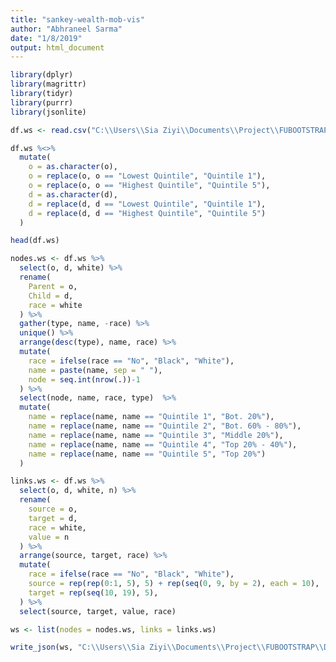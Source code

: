 ---
title: "sankey-wealth-mob-vis"
author: "Abhraneel Sarma"
date: "1/8/2019"
output: html_document
---
```{r}
library(dplyr)
library(magrittr)
library(tidyr)
library(purrr)
library(jsonlite)
```


```{r}
df.ws <- read.csv("C:\\Users\\Sia Ziyi\\Documents\\Project\\FUBOOTSTRAP\\Data\\2-wealth-structure-other.csv", header=TRUE)

df.ws %<>%
  mutate(
    o = as.character(o),
    o = replace(o, o == "Lowest Quintile", "Quintile 1"),
    o = replace(o, o == "Highest Quintile", "Quintile 5"),
    d = as.character(d),
    d = replace(d, d == "Lowest Quintile", "Quintile 1"),
    d = replace(d, d == "Highest Quintile", "Quintile 5")
  )

head(df.ws)
```


```{r}
nodes.ws <- df.ws %>%
  select(o, d, white) %>%
  rename(
    Parent = o,
    Child = d,
    race = white
  ) %>%
  gather(type, name, -race) %>%
  unique() %>%
  arrange(desc(type), name, race) %>%
  mutate(
    race = ifelse(race == "No", "Black", "White"),
    name = paste(name, sep = " "),
    node = seq.int(nrow(.))-1
  ) %>%
  select(node, name, race, type)  %>%
  mutate(
    name = replace(name, name == "Quintile 1", "Bot. 20%"),
    name = replace(name, name == "Quintile 2", "Bot. 60% - 80%"),
    name = replace(name, name == "Quintile 3", "Middle 20%"),
    name = replace(name, name == "Quintile 4", "Top 20% - 40%"),
    name = replace(name, name == "Quintile 5", "Top 20%")
  )
```


```{r}
links.ws <- df.ws %>%
  select(o, d, white, n) %>%
  rename(
    source = o,
    target = d,
    race = white,
    value = n
  ) %>%
  arrange(source, target, race) %>%
  mutate(
    race = ifelse(race == "No", "Black", "White"),
    source = rep(rep(0:1, 5), 5) + rep(seq(0, 9, by = 2), each = 10),
    target = rep(seq(10, 19), 5),
  ) %>%
  select(source, target, value, race)
```


```{r}
ws <- list(nodes = nodes.ws, links = links.ws)

write_json(ws, "C:\\Users\\Sia Ziyi\\Documents\\Project\\FUBOOTSTRAP\\Data\\2-wealth-structure-other.json", pretty = TRUE)
```

